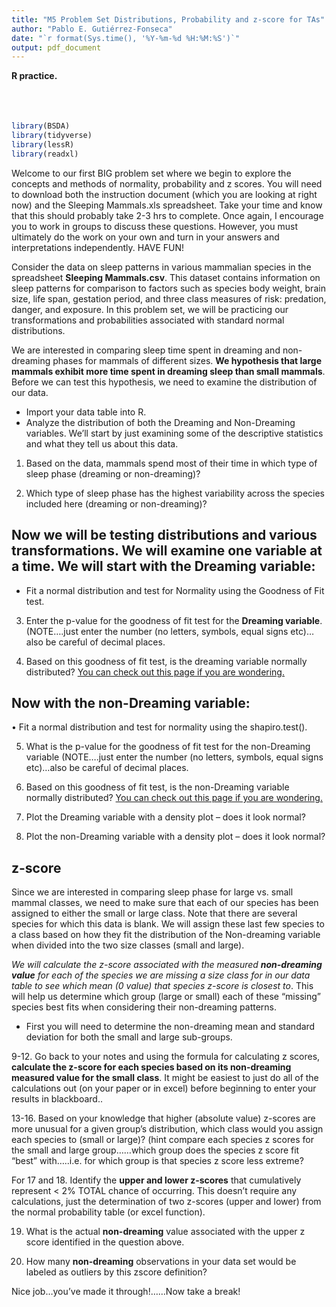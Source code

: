 ```yaml
---
title: "M5 Problem Set Distributions, Probability and z-score for TAs"
author: "Pablo E. Gutiérrez-Fonseca"
date: "`r format(Sys.time(), '%Y-%m-%d %H:%M:%S')`"
output: pdf_document
---
```


**R practice.<br />**
<br />  
<br /> 

```r
library(BSDA)
library(tidyverse)
library(lessR)
library(readxl)
```

Welcome to our first BIG problem set where we begin to explore the concepts and methods of
normality, probability and z scores. You will need to download both the instruction document (which you are looking at right now) and the Sleeping Mammals.xls spreadsheet. Take your time and know that this should probably take 2-3 hrs to complete. Once again, I encourage you to work in groups to discuss these questions. However, you must ultimately do the work on your own and turn in your answers and interpretations independently. HAVE FUN!

Consider the data on sleep patterns in various mammalian species in the spreadsheet **Sleeping Mammals.csv**. This dataset contains information on sleep patterns for comparison to factors such as species body weight, brain size, life span, gestation period, and three class measures of risk: predation, danger, and exposure. In this problem set, we will be practicing our transformations and probabilities associated with standard normal distributions.

We are interested in comparing sleep time spent in dreaming and non-dreaming phases for mammals of different sizes. **We hypothesis that large mammals exhibit more time spent in dreaming sleep than small mammals**. Before we can test this hypothesis, we need to examine the distribution of our data.

- Import your data table into R.
- Analyze the distribution of both the Dreaming and Non-Dreaming variables. We’ll start by just examining some of the descriptive statistics and what they tell us about this data.

1. Based on the data, mammals spend most of their time in which type of sleep phase (dreaming or non-dreaming)?  

2. Which type of sleep phase has the highest variability across the species included here
(dreaming or non-dreaming)?  


## Now we will be testing distributions and various transformations. We will examine one variable at a time. We will start with the **Dreaming variable**:  

  - Fit a normal distribution and test for Normality using the Goodness of Fit test.

3. Enter the p-value for the goodness of fit test for the **Dreaming variable**.  
(NOTE….just enter the number (no letters, symbols, equal signs etc)…also be careful of decimal places.  

4. Based on this goodness of fit test, is the dreaming variable normally distributed? [You can check out this page if you are wondering.](https://www.sthda.com/english/wiki/normality-test-in-r)


## Now with the non-Dreaming variable:  

•	Fit a normal distribution and test for normality using the shapiro.test().  

5.	What is the p-value for the goodness of fit test for the non-Dreaming variable (NOTE….just enter the number (no letters, symbols, equal signs etc)…also be careful of decimal places.  

6.	Based on this goodness of fit test, is the non-Dreaming variable normally distributed? [You can check out this page if you are wondering.](https://www.sthda.com/english/wiki/normality-test-in-r)  

7.	Plot the Dreaming variable with a density plot – does it look normal?  

8.	Plot the non-Dreaming variable with a density plot – does it look normal?
\newpage

## z-score

Since we are interested in comparing sleep phase for large vs. small mammal classes, we need to make sure that each of our species has been assigned to either the small or large class. Note that there are several species for which this data is blank. We will assign these last few species to a class based on how they fit the distribution of the Non-dreaming variable when divided into the two size classes (small and large).  

_We will calculate the z-score associated with the measured **non-dreaming value** for each of the species we are missing a size class for in our data table to see which mean (0 value) that species z-score is closest to_. This will help us determine which group (large or small) each of these “missing” species best fits when considering their non-dreaming patterns.

  - First you will need to determine the non-dreaming mean and standard deviation for both the small and large sub-groups. 

9-12. Go back to your notes and using the formula for calculating z scores, **calculate the z-score for each species based on its non-dreaming measured value for the small class**. It might be easiest to just do all of the calculations out (on your paper or in excel) before beginning to enter your results in blackboard..  

13-16. Based on your knowledge that higher (absolute value) z-scores are more unusual for a given group’s distribution, which class would you assign each species to (small or large)? (hint compare each species z scores for the small and large group……which group does the species z score fit “best” with…..i.e. for which group is that species z score less extreme? 
\newpage

For 17 and 18. Identify the **upper and lower z-scores** that cumulatively represent < 2% TOTAL
chance of occurring. This doesn’t require any calculations, just the determination of two z-scores (upper and lower) from the normal probability table (or excel function).

19. What is the actual **non-dreaming** value associated with the upper z score identified in the question above.  

20. How many **non-dreaming** observations in your data set would be labeled as outliers by this zscore definition?  

Nice job…you’ve made it through!......Now take a break!
